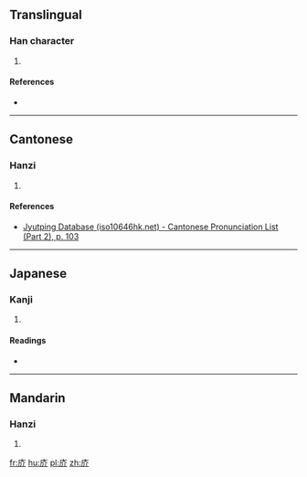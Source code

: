 ==Translingual==

===Han character===
{{Han char|rn=53|rad=广|as=04|sn=7|four=|canj=戈人中中 (IOLL)|ids=⿸[[广]][[介]]}}

# {{defn|Han|sort=广04}}

====References====
* {{Han ref|kx=0343.300|dkj=09248|dj=0653.160|hdz=20875.080|uh=5E8E|ud=24206}}

----

==Cantonese==

===Hanzi===
{{yue-hanzi|jyut=[[gaai3]]|y=gaai3}}

# {{defn|lang=yue|sort=广04}}

====References====
* [http://www.iso10646hk.net/jp/document/download.jsp Jyutping Database (iso10646hk.net) - Cantonese Pronunciation List (Part 2), p. 103]

----

==Japanese==

===Kanji===
{{ja-kanji|grade=|rs=广04}}

# {{defn|lang=ja|sort=广04}}

====Readings====
* {{ja-readings|on=[[かい]] (kai)|kun=[[たな]] (tana), [[ながし]] (nagashi)}}

----

==Mandarin==

===Hanzi===
{{cmn-hanzi|pin=[[jiè]] ([[jie4]])|wg=chieh<sup>4</sup>}}

# {{defn|lang=cmn|sort=广04}}

[[fr:庎]]
[[hu:庎]]
[[pl:庎]]
[[zh:庎]]